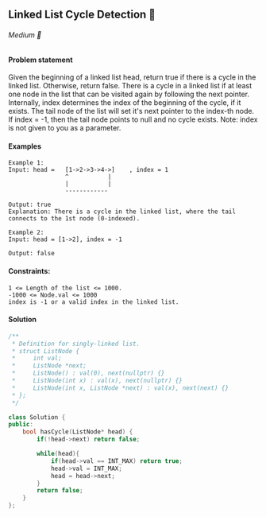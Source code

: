 ## Linked List Cycle Detection 🎯

###### Medium 🤨


#### Problem statement
Given the beginning of a linked list head, return true if there is a cycle in the linked list. Otherwise, return false.
There is a cycle in a linked list if at least one node in the list that can be visited again by following the next pointer.
Internally, index determines the index of the beginning of the cycle, if it exists. The tail node of the list will set it's next pointer to the index-th node. If index = -1, then the tail node points to null and no cycle exists.
Note: index is not given to you as a parameter.

#### Examples
```
Example 1:
Input: head =   [1->2->3->4->]    , index = 1
                ^           |
                |           |
                ------------

Output: true
Explanation: There is a cycle in the linked list, where the tail connects to the 1st node (0-indexed).

Example 2:
Input: head = [1->2], index = -1

Output: false
```
#### Constraints:
```
1 <= Length of the list <= 1000.
-1000 <= Node.val <= 1000
index is -1 or a valid index in the linked list.
```
#### Solution
```cpp
/**
 * Definition for singly-linked list.
 * struct ListNode {
 *     int val;
 *     ListNode *next;
 *     ListNode() : val(0), next(nullptr) {}
 *     ListNode(int x) : val(x), next(nullptr) {}
 *     ListNode(int x, ListNode *next) : val(x), next(next) {}
 * };
 */

class Solution {
public:
    bool hasCycle(ListNode* head) {
        if(!head->next) return false;

        while(head){
            if(head->val == INT_MAX) return true;
            head->val = INT_MAX;
            head = head->next;
        }
        return false;
    }
};
```